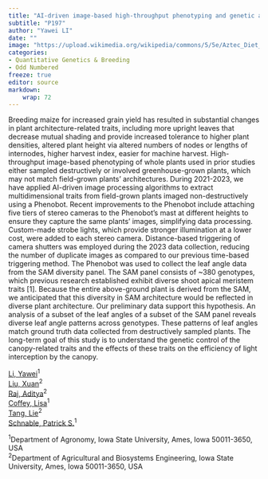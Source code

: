 ```yaml
---
title: "AI-driven image-based high-throughput phenotyping and genetic analysis of plant architecture in maize"
subtitle: "P197"
author: "Yawei LI"
date: ""
image: "https://upload.wikimedia.org/wikipedia/commons/5/5e/Aztec_Diet_Basket_of_Corn_%289755332575%29.jpg"
categories: 
- Quantitative Genetics & Breeding
- Odd Numbered
freeze: true
editor: source
markdown: 
    wrap: 72
---
```


Breeding maize for increased grain yield has resulted in substantial changes in plant architecture-related traits, including more upright leaves that decrease mutual shading and provide increased tolerance to higher plant densities, altered plant height via altered numbers of nodes or lengths of internodes, higher harvest index, easier for machine harvest. High-throughput image-based phenotyping of whole plants used in prior studies either sampled destructively or involved greenhouse-grown plants, which may not match field-grown plants’ architectures. During 2021-2023, we have applied AI-driven image processing algorithms to extract multidimensional traits from field-grown plants imaged non-destructively using a Phenobot. Recent improvements to the Phenobot include attaching five tiers of stereo cameras to the Phenobot’s mast at different heights to ensure they capture the same plants' images, simplifying data processing. Custom-made strobe lights, which provide stronger illumination at a lower cost, were added to each stereo camera. Distance-based triggering of camera shutters was employed during the 2023 data collection, reducing the number of duplicate images as compared to our previous time-based triggering method. The Phenobot was used to collect the leaf angle data from the SAM diversity panel. The SAM panel consists of ~380 genotypes, which previous research established exhibit diverse shoot apical meristem traits [1]. Because the entire above-ground plant is derived from the SAM, we anticipated that this diversity in SAM architecture would be reflected in diverse plant architecture. Our preliminary data support this hypothesis. An analysis of a subset of the leaf angles of a subset of the SAM panel reveals diverse leaf angle patterns across genotypes. These patterns of leaf angles match ground truth data collected from destructively sampled plants. The long-term goal of this study is to understand the genetic control of the canopy-related traits and the effects of these traits on the efficiency of light interception by the canopy.

<a href='mailto:yaweil@iastate.edu'>Li, Yawei</a><sup>1</sup><br><a href='mailto:xuanliu@iastate.edu'>Liu, Xuan</a><sup>2</sup><br><a href='mailto:adiraj@iastate.edu'>Raj, Aditya</a><sup>2</sup><br><a href='mailto:lmcoffey@iastate.edu'>Coffey, Lisa</a><sup>1</sup><br><a href='mailto:lietang@iastate.edu'>Tang, Lie</a><sup>2</sup><br><a href='mailto:schnable@iastate.edu'>Schnable, Patrick S.</a><sup>1</sup><br>

<sup>1</sup>Department of Agronomy, Iowa State University, Ames, Iowa 50011-3650, USA<br><sup>2</sup>Department of Agricultural and Biosystems Engineering, Iowa State University, Ames, Iowa 50011-3650, USA<br>
